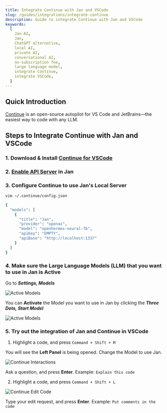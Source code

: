 ```yaml
---
title: Integrate Continue with Jan and VSCode
slug: /guides/integrations/integrate-continue
description: Guide to integrate Continue with Jan and VSCode
keywords:
  [
    Jan AI,
    Jan,
    ChatGPT alternative,
    local AI,
    private AI,
    conversational AI,
    no-subscription fee,
    large language model,
    integrate Continue,
    integrate VSCode,
  ]
---
```

## Quick Introduction

[Continue](https://continue.dev/docs/intro) is an open-source autopilot for VS Code and JetBrains—the easiest way to code with any LLM.

## Steps to Integrate Continue with Jan and VSCode

### 1. Download & Install [Continue for VSCode](https://continue.dev/docs/quickstart)

### 2. [Enable API Server](../05-using-server/01-server.md) in Jan

### 3. Configure Continue to use Jan's Local Server

```bash
vim ~/.continue/config.json
```
```bash
{
  "models": [
    {
      "title": "Jan",
      "provider": "openai",
      "model": "openhermes-neural-7b",
      "apiKey": "EMPTY",
      "apiBase": "http://localhost:1337"
    }
  ]
}
```

### 4. Make sure the Large Language Models (LLM) that you want to use in Jan is Active

Go to **_Settings, Models_**

![Active Models](assets/01-activate-model.png)

You can **Activate** the Model you want to use in Jan by clicking the **_Three Dots, Start Model_**

![Active Models](assets/01-start-model.png)

### 5. Try out the integration of Jan and Continue in VSCode

1. Highlight a code, and press `Command + Shift + M`

You will see the **Left Panel** is being opened. Change the Model to use Jan.

![Continue Interactions](assets/01-continue-left-panel.png)

Ask a question, and press **Enter**. Example: `Explain this code`

2. Highlight a code, and press `Command + Shift + L`

![Continue Edit Code](assets/01-continue-edit.png)

Type your edit request, and press **Enter**. Example: `Put comments in the code`